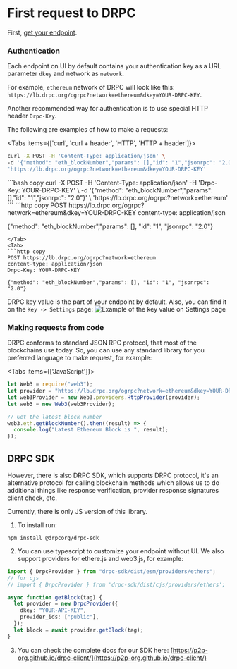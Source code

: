 
# First request to DRPC

First, [get your endpoint](./createaccount.mdx).

### Authentication

Each endpoint on UI by default contains your authentication key as a URL parameter `dkey` and network as `network`.

For example, `ethereum` network of DRPC will look like this:
`https://lb.drpc.org/ogrpc?network=ethereum&dkey=YOUR-DRPC-KEY`.

Another recommended way for authentication is to use special HTTP header `Drpc-Key`.

The following are examples of how to make a requests:

<Tabs items={['curl', 'curl + header', 'HTTP', 'HTTP + header']}>
<Tab>
```bash copy
curl -X POST -H 'Content-Type: application/json' \
-d '{"method": "eth_blockNumber","params": [],"id": "1","jsonrpc": "2.0"}' \
'https://lb.drpc.org/ogrpc?network=ethereum&dkey=YOUR-DRPC-KEY'
```
</Tab>
<Tab>
```bash copy
curl -X POST -H 'Content-Type: application/json' -H 'Drpc-Key: YOUR-DRPC-KEY' \
-d '{"method": "eth_blockNumber","params": [],"id": "1","jsonrpc": "2.0"}' \
'https://lb.drpc.org/ogrpc?network=ethereum'
```
</Tab>

<Tab>
```http copy
POST https://lb.drpc.org/ogrpc?network=ethereum&dkey=YOUR-DRPC-KEY
content-type: application/json

{"method": "eth_blockNumber","params": [], "id": "1", "jsonrpc": "2.0"}

````
</Tab>
<Tab>
```http copy
POST https://lb.drpc.org/ogrpc?network=ethereum
content-type: application/json
Drpc-Key: YOUR-DRPC-KEY

{"method": "eth_blockNumber","params": [], "id": "1", "jsonrpc": "2.0"}

````

</Tab>

</Tabs>

DRPC key value is the part of your endpoint by default. Also, you can find it on the `Key -> Settings` page:
![Example of the key value on Settings page](./key-settings.png)

### Making requests from code

DRPC conforms to standard JSON RPC protocol, that most of the blockchains use today.
So, you can use any standard library for you preferred language to make request, for example:

<Tabs items={['JavaScript']}>
<Tab>

```js copy
let Web3 = require("web3");
let provider = "https://lb.drpc.org/ogrpc?network=ethereum&dkey=YOUR-DRPC-KEY";
let web3Provider = new Web3.providers.HttpProvider(provider);
let web3 = new Web3(web3Provider);

// Get the latest block number
web3.eth.getBlockNumber().then((result) => {
  console.log("Latest Ethereum Block is ", result);
});
```

</Tab>
</Tabs>

## DRPC SDK

However, there is also DRPC SDK, which supports DRPC protocol, it's an alternative protocol
for calling blockchain methods which allows us to do additional things like response verification,
provider response signatures client check, etc.

Currently, there is only JS version of this library.

1. To install run:

`npm install @drpcorg/drpc-sdk`

2. You can use typescript to customize your endpoint without UI.
   We also support providers for ethere.js and web3.js, for example:

```ts copy
import { DrpcProvider } from "drpc-sdk/dist/esm/providers/ethers";
// for cjs
// import { DrpcProvider } from 'drpc-sdk/dist/cjs/providers/ethers';

async function getBlock(tag) {
  let provider = new DrpcProvider({
    dkey: "YOUR-API-KEY",
    provider_ids: ["public"],
  });
  let block = await provider.getBlock(tag);
}
```

3. You can check the complete docs for our SDK here: [https://p2p-org.github.io/drpc-client/](https://p2p-org.github.io/drpc-client/)
